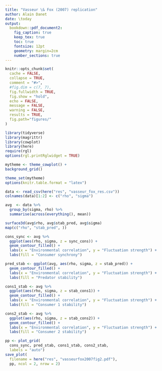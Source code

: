 ```yaml
---
title: "Vasseur \& Fox (2007) replication"
author: Alain Danet
date: \today
output:
  bookdown::pdf_document2:
    fig_caption: true 
    keep_tex: true
    toc: true
    fontsize: 12pt
    geometry: margin=2cm
    number_sections: true
---
```


```r
knitr::opts_chunk$set(
  cache = FALSE,
  collapse = TRUE,
  comment = "#>",
  #fig.dim = c(7, 7),
  fig.fullwidth = TRUE,
  fig.show = "hold",
  echo = FALSE,
  message = FALSE,
  warning = FALSE,
  results = TRUE,
  fig.path="figures/"
)
```

```r
library(tidyverse)
library(magrittr)
library(cowplot)
library(here)
require(rgl)
options(rgl.printRglwidget = TRUE)

mytheme <- theme_cowplot() +
background_grid()

theme_set(mytheme)
options(knitr.table.format = "latex")
```

```r
data <- read_csv(here("res", "vasseur_fox_res.csv"))
colnames(data)[1:2] <- c("rho", "sigma") 
```
```r
avg  <- data %>%
  group_by(sigma, rho) %>%
  summarise(across(everything(), mean))
```


```r
surface3d(avg$rho, avg$stab_pred, avg$sigma)
map(c("rho", "stab_pred", ))
```

```r
cons_sync <- avg %>%
  ggplot(aes(rho, sigma, z = sync_cons)) +
  geom_contour_filled() +
  labs(x = "Environmental correlation", y = "Fluctuation strength") +
  labs(fill = "Consumer synchrony")

pred_stab <- ggplot(avg, aes(rho, sigma, z = stab_pred)) +
  geom_contour_filled() +
  labs(x = "Environmental correlation", y = "Fluctuation strength") +
  labs(fill = "Predator stability")

cons1_stab <- avg %>%
  ggplot(aes(rho, sigma, z = stab_cons1)) +
  geom_contour_filled() +
  labs(x = "Environmental correlation", y = "Fluctuation strength") +
  labs(fill = "Consumer 1 stability")

cons2_stab <- avg %>%
  ggplot(aes(rho, sigma, z = stab_cons2)) +
  geom_contour_filled() +
  labs(x = "Environmental correlation", y = "Fluctuation strength") +
  labs(fill = "Consumer 2 stability")
```

```r
pp <- plot_grid(
  cons_sync, pred_stab, cons1_stab, cons2_stab,
  labels = "auto")
save_plot(
  filename = here("res", "vasseurfox2007fig2.pdf"),
  pp, ncol = 2, nrow = 2)
```



